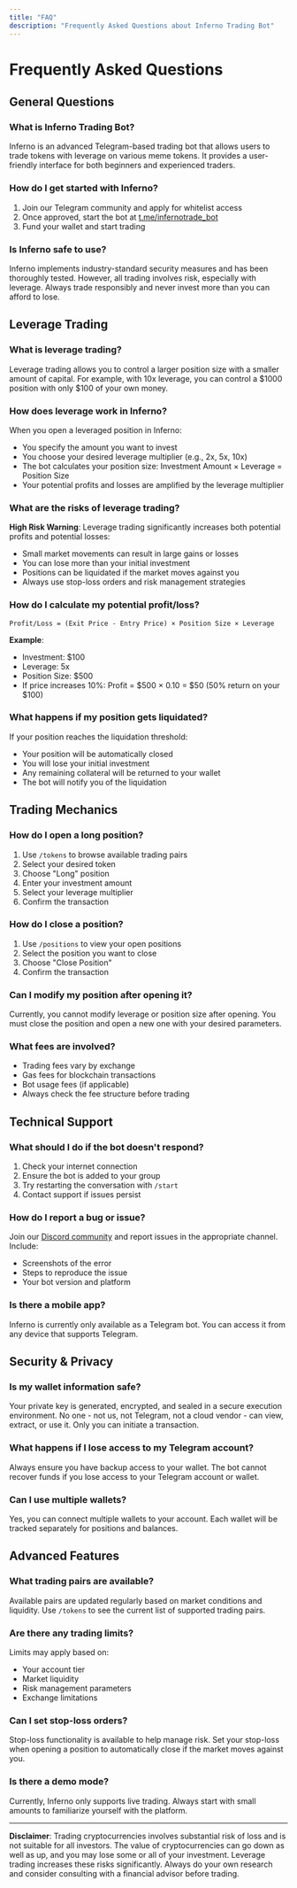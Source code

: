 ```yaml
---
title: "FAQ"
description: "Frequently Asked Questions about Inferno Trading Bot"
---
```


# Frequently Asked Questions

## General Questions

### What is Inferno Trading Bot?
Inferno is an advanced Telegram-based trading bot that allows users to trade tokens with leverage on various meme tokens. It provides a user-friendly interface for both beginners and experienced traders.

### How do I get started with Inferno?
1. Join our Telegram community and apply for whitelist access
2. Once approved, start the bot at [t.me/infernotrade_bot](https://t.me/infernotrade_bot)
3. Fund your wallet and start trading

### Is Inferno safe to use?
Inferno implements industry-standard security measures and has been thoroughly tested. However, all trading involves risk, especially with leverage. Always trade responsibly and never invest more than you can afford to lose.

## Leverage Trading

### What is leverage trading?
Leverage trading allows you to control a larger position size with a smaller amount of capital. For example, with 10x leverage, you can control a $1000 position with only $100 of your own money.

### How does leverage work in Inferno?
When you open a leveraged position in Inferno:
- You specify the amount you want to invest
- You choose your desired leverage multiplier (e.g., 2x, 5x, 10x)
- The bot calculates your position size: Investment Amount × Leverage = Position Size
- Your potential profits and losses are amplified by the leverage multiplier

### What are the risks of leverage trading?
**High Risk Warning**: Leverage trading significantly increases both potential profits and potential losses:
- Small market movements can result in large gains or losses
- You can lose more than your initial investment
- Positions can be liquidated if the market moves against you
- Always use stop-loss orders and risk management strategies

### How do I calculate my potential profit/loss?
```
Profit/Loss = (Exit Price - Entry Price) × Position Size × Leverage
```

**Example**: 
- Investment: $100
- Leverage: 5x
- Position Size: $500
- If price increases 10%: Profit = $500 × 0.10 = $50 (50% return on your $100)

### What happens if my position gets liquidated?
If your position reaches the liquidation threshold:
- Your position will be automatically closed
- You will lose your initial investment
- Any remaining collateral will be returned to your wallet
- The bot will notify you of the liquidation

## Trading Mechanics

### How do I open a long position?
1. Use `/tokens` to browse available trading pairs
2. Select your desired token
3. Choose "Long" position
4. Enter your investment amount
5. Select your leverage multiplier
6. Confirm the transaction

### How do I close a position?
1. Use `/positions` to view your open positions
2. Select the position you want to close
3. Choose "Close Position"
4. Confirm the transaction

### Can I modify my position after opening it?
Currently, you cannot modify leverage or position size after opening. You must close the position and open a new one with your desired parameters.

### What fees are involved?
- Trading fees vary by exchange
- Gas fees for blockchain transactions
- Bot usage fees (if applicable)
- Always check the fee structure before trading

## Technical Support

### What should I do if the bot doesn't respond?
1. Check your internet connection
2. Ensure the bot is added to your group
3. Try restarting the conversation with `/start`
4. Contact support if issues persist

### How do I report a bug or issue?
Join our [Discord community](https://discord.gg/5ntHDFYecx) and report issues in the appropriate channel. Include:
- Screenshots of the error
- Steps to reproduce the issue
- Your bot version and platform

### Is there a mobile app?
Inferno is currently only available as a Telegram bot. You can access it from any device that supports Telegram.

## Security & Privacy

### Is my wallet information safe?
Your private key is generated, encrypted, and sealed in a secure execution environment. No one - not us, not Telegram, not a cloud vendor - can view, extract, or use it. Only you can initiate a transaction.

### What happens if I lose access to my Telegram account?
Always ensure you have backup access to your wallet. The bot cannot recover funds if you lose access to your Telegram account or wallet.

### Can I use multiple wallets?
Yes, you can connect multiple wallets to your account. Each wallet will be tracked separately for positions and balances.

## Advanced Features

### What trading pairs are available?
Available pairs are updated regularly based on market conditions and liquidity. Use `/tokens` to see the current list of supported trading pairs.

### Are there any trading limits?
Limits may apply based on:
- Your account tier
- Market liquidity
- Risk management parameters
- Exchange limitations

### Can I set stop-loss orders?
Stop-loss functionality is available to help manage risk. Set your stop-loss when opening a position to automatically close if the market moves against you.

### Is there a demo mode?
Currently, Inferno only supports live trading. Always start with small amounts to familiarize yourself with the platform.

---

**Disclaimer**: Trading cryptocurrencies involves substantial risk of loss and is not suitable for all investors. The value of cryptocurrencies can go down as well as up, and you may lose some or all of your investment. Leverage trading increases these risks significantly. Always do your own research and consider consulting with a financial advisor before trading.
